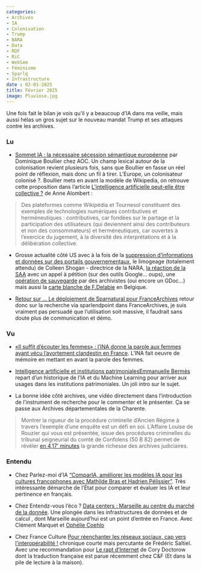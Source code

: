 ```yaml
---
categories:
- Archives 
- IA 
- Colonisation 
- Trump 
- NARA 
- Data 
- RDF 
- RiC 
- WebSem
- Féminisme 
- Sparlq 
- Infrastructure
date : 02-01-2025
title: Février 2025
image: Pluviose.jpg
---
```


Une fois fait le bilan je vois qu'il y a beaucoup d'IA dans ma veille, mais aussi hélas un gros sujet sur le nouveau mandat Trump et ses attaques contre les archives.


### Lu

* [Sommet IA : la nécessaire sécession sémantique européenne](https://aoc.media/analyse/2025/02/09/sommet-ia-la-necessaire-secession-semantique-europeenne/) par Dominique Boullier chez AOC. Un champ lexical autour de la colonisation revient plusieurs fois, sans que Boullier en fasse un réel point de réflexion, mais donc un fil à tirer. L'Europe, un colonisateur colonisé ?. Boullier mets en avant la modèle de Wikipedia, on retrouve cette proposition dans l'article [L’intelligence artificielle peut-elle être collective ?](https://laviedesidees.fr/L-intelligence-artificielle-peut-elle-etre-collective) de Anne Alombert : 

> Des plateformes comme Wikipédia et Tournesol constituent des exemples de technologies numériques contributives et herméneutiques : contributives, car fondées sur le partage et la participation des utilisateurs (qui deviennent ainsi des contributeurs et non des consommateurs) et herméneutiques, car ouvertes à l’exercice du jugement, à la diversité des interprétations et à la délibération collective.

* Grosse actualité côté US avec à la fois de la [suppression d'informations et données sur des portails gouvernementaux](https://www.404media.co/archivists-work-to-identify-and-save-the-thousands-of-datasets-disappearing-from-data-gov/), le limogeage (totalement attendu) de Colleen Shogan - directrice de la NARA, [la réaction de la SAA](https://sites.google.com/view/saafellowsaotus) avec un appel à pétition (sur des outils Google... oups), une [opération de sauvegarde](https://www.lemonde.fr/pixels/article/2025/02/16/contre-la-purge-sans-precedent-des-sites-gouvernementaux-ordonnee-par-trump-les-archivistes-du-numerique-a-l-offensive_6549807_4408996.html) par des archivistes (oui encore un GDoc...) mais aussi la [carte blanche de F.Delabie](https://www.lesoir.be/655205/article/2025-02-13/trump-instaure-son-ministere-de-la-verite) en Belgique.

* [Retour sur … Le déploiement de Sparnatural pour FranceArchives](https://blog.sparna.fr/2025/02/14/retour-sur-le-deploiement-de-sparnatural-pour-francearchives/) retour donc sur la recherche via sparlendpoint dans FranceArchives, je suis vraiment pas persuadé que l'utilisation soit massive, il faudrait sans doute plus de communication et démo.

### Vu

* [«Il suffit d’écouter les femmes» : l’INA donne la parole aux femmes ayant vécu l'avortement clandestin en France](https://www.ina.fr/actualites-ina/femme-avortement-temoignage-collecte-patrimoine-loi-veil-clandestin-legalisation). L'INA fait oeuvre de mémoire en mettant en avant la parole des femmes.

* [Intelligence artificielle et institutions patrimoniales](https://www.youtube.com/watch?v=9cG5X2nKsnw&ab_channel=%C3%89colenationaledeschartes-PSL)[Emmanuelle Bermès](https://glammr.us/@figoblog) repart d'un historique de l'IA et du Machine Learning pour arriver aux usages dans les institutions patrimoniales. Un joli intro sur le sujet.

* La bonne idée côté archives, une vidéo directement dans l'introduction de l'instrument de recherche pour le commenter et le présenter. Ça se passe aux Archives départementales de la Charente.

> Montrer la rigueur de la procédure criminelle d'Ancien Régime à travers l’exemple d’une enquête est un défi en soi. L’Affaire Louise de Rouzier  qui vous est présentée, issue des procédures criminelles du tribunal seigneurial du comté de Confolens (50 B 82) permet de révéler [en 4,17' minutes](https://lasource.archives.lacharente.fr/actualites/les-intros-en-videos-51/n:298) la grande richesse des archives judiciaires.


### Entendu

* Chez Parlez-moi d'IA ["ComparIA, améliorer les modèles IA pour les cultures francophones avec Mathilde Bras et Hadrien Pélissier"](https://cause-commune.fm/podcast/parlez-moi-d-ia-58/). Très intéressante démarche de l'État pour comparer et évaluer les IA et leur pertinence en français.

* Chez Entendz-vous l'éco ? [Data centers : Marseille au centre du marché de la donnée](https://www.radiofrance.fr/franceculture/podcasts/entendez-vous-l-eco/data-centers-marseille-au-centre-du-marche-de-la-donnee-7355996). Une plongée dans les infrastructures de données et de calcul , dont Marseille aujourd'hui est un point d'entrée en France. Avec Clément Marquet et [Ophélie Coehlo](https://mastodon.social/@opheliecoelho)

* Chez France Culture [Pour réenchanter les réseaux sociaux, cap vers l'interopérabilité !](https://www.radiofrance.fr/franceculture/podcasts/un-monde-connecte/pour-reenchanter-les-reseaux-sociaux-cap-vers-l-interoperabilite-3643566) chronique courte mais percutante de Frédéric Saltiel. Avec une recommandation pour [Le rapt d'Internet](https://cfeditions.com/rapt-internet/) de Cory Doctorow dont la traduction française est parue récemment chez C&F (Et dans la pile de lecture à la maison).